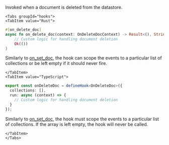 Invoked when a document is deleted from the datastore.


```mdx-code-block
<Tabs groupId="hooks">
<TabItem value="Rust">
```

```rust
#[on_delete_doc]
async fn on_delete_doc(context: OnDeleteDocContext) -> Result<(), String> {
    // Custom logic for handling document deletion
    Ok(())
}
```

Similarly to [on_set_doc](#on_set_doc), the hook can scope the events to a particular list of collections or be left empty if it should never fire.

```mdx-code-block
</TabItem>
<TabItem value="TypeScript">
```

```typescript
export const onDeleteDoc = defineHook<OnDeleteDoc>({
  collections: [],
  run: async (context) => {
    // Custom logic for handling document deletion
  }
});
```

Similarly to [on_set_doc](#on_set_doc), the hook must scope the events to a particular list of collections. If the array is left empty, the hook will never be called.

```mdx-code-block
</TabItem>
</Tabs>
```
